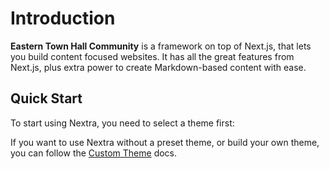 # Introduction

**Eastern Town Hall Community** is a framework on top of Next.js, that lets you build content focused
websites. It has all the great features from Next.js, plus extra power to create
Markdown-based content with ease.

## Quick Start



To start using Nextra, you need to select a theme first:



If you want to use Nextra without a preset theme, or build your own theme, you
can follow the [Custom Theme](/docs/custom-theme) docs.